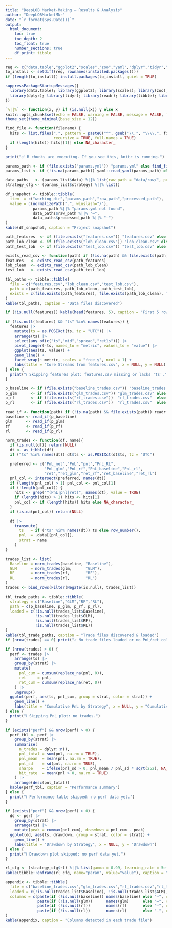 ```yaml
---
title: "DeepLOB Market-Making — Results & Analysis"
author: "DeepLOBMarketMkr"
date: "`r format(Sys.Date())`"
output:
  html_document:
    toc: true
    toc_depth: 2
    toc_float: true
    number_sections: true
    df_print: tibble
---
```


```r
req <- c("data.table","ggplot2","scales","zoo","yaml","dplyr","tidyr","readr","tibble","tools","stringr","knitr")
to_install <- setdiff(req, rownames(installed.packages()))
if (length(to_install)) install.packages(to_install, quiet = TRUE)

suppressPackageStartupMessages({
  library(data.table); library(ggplot2); library(scales); library(zoo); library(yaml)
  library(dplyr); library(tidyr); library(readr); library(tibble); library(tools); library(stringr); library(knitr)
})

`%||%` <- function(x, y) if (is.null(x)) y else x
knitr::opts_chunk$set(echo = FALSE, warning = FALSE, message = FALSE, fig.width = 9, fig.height = 4.5)
theme_set(theme_minimal(base_size = 12))

find_file <- function(filename) {
  hits <- list.files(".", pattern = paste0("^", gsub("\\.", "\\\\.", filename), "$"),
                     recursive = TRUE, full.names = TRUE)
  if (length(hits)) hits[[1]] else NA_character_
}
```

```r
print("✅ R chunks are executing. If you see this, knitr is running.")
```

```r
params_path <- if (file.exists("params.yml")) "params.yml" else find_file("params.yml")
params_list <- if (!is.na(params_path)) yaml::read_yaml(params_path) else NULL

data_paths   <- (params_list$data) %||% list(raw_path = "data/raw/", processed_path = "data/processed/")
strategy_cfg <- (params_list$strategy) %||% list()

df_snapshot <- tibble::tibble(
  item  = c("working_dir","params_path","raw_path","processed_path"),
  value = c(normalizePath(".", winslash="/"),
            params_path %||% "params.yml not found",
            data_paths$raw_path %||% "—",
            data_paths$processed_path %||% "—")
)
kable(df_snapshot, caption = "Project snapshot")
```

```r
path_features  <- if (file.exists("features.csv")) "features.csv" else find_file("features.csv")
path_lob_clean <- if (file.exists("lob_clean.csv")) "lob_clean.csv" else find_file("lob_clean.csv")
path_test_lob  <- if (file.exists("test_lob.csv")) "test_lob.csv" else find_file("test_lob.csv")

exists_read_csv <- function(path) if (!is.na(path) && file.exists(path)) suppressMessages(readr::read_csv(path, show_col_types = FALSE)) else NULL
features   <- exists_read_csv(path_features)
lob_clean  <- exists_read_csv(path_lob_clean)
test_lob   <- exists_read_csv(path_test_lob)

tbl_paths <- tibble::tibble(
  file = c("features.csv","lob_clean.csv","test_lob.csv"),
  path = c(path_features, path_lob_clean, path_test_lob),
  exists = c(file.exists(path_features), file.exists(path_lob_clean), file.exists(path_test_lob))
)
kable(tbl_paths, caption = "Data files discovered")

if (!is.null(features)) kable(head(features, 5), caption = "First 5 rows of features.csv")
```

```r
if (!is.null(features) && "ts" %in% names(features)) {
  features |>
    mutate(ts = as.POSIXct(ts, tz = "UTC")) |>
    arrange(ts) |>
    select(any_of(c("ts","mid","spread","ret1s"))) |>
    pivot_longer(-ts, names_to = "metric", values_to = "value") |>
    ggplot(aes(ts, value)) + 
    geom_line() + 
    facet_wrap(~ metric, scales = "free_y", ncol = 1) +
    labs(title = "Core Streams from features.csv", x = NULL, y = NULL)
} else {
  print("ℹ️ Skipping features plot: features.csv missing or lacks 'ts'.")
}
```

```r
p_baseline <- if (file.exists("baseline_trades.csv")) "baseline_trades.csv" else find_file("baseline_trades.csv")
p_glm      <- if (file.exists("glm_trades.csv")) "glm_trades.csv" else find_file("glm_trades.csv")
p_rf       <- if (file.exists("rf_trades.csv"))  "rf_trades.csv"  else find_file("rf_trades.csv")
p_rl       <- if (file.exists("rl_trades.csv"))  "rl_trades.csv"  else find_file("rl_trades.csv")

read_if <- function(path) if (!is.na(path) && file.exists(path)) readr::read_csv(path, show_col_types = FALSE) else NULL
baseline <- read_if(p_baseline)
glm      <- read_if(p_glm)
rf       <- read_if(p_rf)
rl       <- read_if(p_rl)

norm_trades <- function(df, name){
  if (is.null(df)) return(NULL)
  dt <- as_tibble(df)
  if ("ts" %in% names(dt)) dt$ts <- as.POSIXct(dt$ts, tz = "UTC")

  preferred <- c("PnL_net","PnL","pnl","PnL_RL",
                 "PnL_glm","PnL_rf","PnL_baseline","PnL_rl",
                 "ret","ret_glm","ret_rf","ret_baseline","ret_rl")
  pnl_col <- intersect(preferred, names(dt))
  if (length(pnl_col) > 1) pnl_col <- pnl_col[1]
  if (!length(pnl_col)) {
    hits <- grep("^(PnL|pnl|ret)", names(dt), value = TRUE)
    if (length(hits) > 1) hits <- hits[1]
    pnl_col <- if (length(hits)) hits else NA_character_
  }
  if (is.na(pnl_col)) return(NULL)

  dt |>
    transmute(
      ts   = if ("ts" %in% names(dt)) ts else row_number(),
      pnl  = .data[[pnl_col]],
      strat = name
    )
}

trades_list <- list(
  Baseline = norm_trades(baseline, "Baseline"),
  GLM      = norm_trades(glm,      "GLM"),
  RF       = norm_trades(rf,       "RF"),
  RL       = norm_trades(rl,       "RL")
)
trades <- bind_rows(Filter(Negate(is.null), trades_list))

tbl_trade_paths <- tibble::tibble(
  strategy = c("Baseline","GLM","RF","RL"),
  path = c(p_baseline, p_glm, p_rf, p_rl),
  loaded = c(!is.null(trades_list$Baseline),
             !is.null(trades_list$GLM),
             !is.null(trades_list$RF),
             !is.null(trades_list$RL))
)
kable(tbl_trade_paths, caption = "Trade files discovered & loaded")
if (nrow(trades) == 0) print("⚠️ No trade files loaded or no PnL/ret column detected.")
```

```r
if (nrow(trades) > 0) {
  perf <- trades |>
    arrange(ts) |>
    group_by(strat) |>
    mutate(
      pnl_cum = cumsum(replace_na(pnl, 0)),
      ret     = pnl,
      ret_cum = cumsum(replace_na(ret, 0))
    ) |>
    ungroup()
  ggplot(perf, aes(ts, pnl_cum, group = strat, color = strat)) +
    geom_line() +
    labs(title = "Cumulative PnL by Strategy", x = NULL, y = "Cumulative PnL")
} else {
  print("ℹ️ Skipping PnL plot: no trades.")
}
```

```r
if (exists("perf") && nrow(perf) > 0) {
  perf_tbl <- perf |>
    group_by(strat) |>
    summarise(
      n_trades = dplyr::n(),
      pnl_total = sum(pnl, na.rm = TRUE),
      pnl_mean  = mean(pnl, na.rm = TRUE),
      pnl_sd    = sd(pnl, na.rm = TRUE),
      sharpe    = ifelse(pnl_sd > 0, pnl_mean / pnl_sd * sqrt(252), NA_real_),
      hit_rate  = mean(pnl > 0, na.rm = TRUE)
    ) |>
    arrange(desc(pnl_total))
  kable(perf_tbl, caption = "Performance summary")
} else {
  print("ℹ️ Performance table skipped: no perf data yet.")
}
```

```r
if (exists("perf") && nrow(perf) > 0) {
  dd <- perf |>
    group_by(strat) |>
    arrange(ts) |>
    mutate(peak = cummax(pnl_cum), drawdown = pnl_cum - peak)
  ggplot(dd, aes(ts, drawdown, group = strat, color = strat)) +
    geom_line() +
    labs(title = "Drawdown by Strategy", x = NULL, y = "Drawdown")
} else {
  print("ℹ️ Drawdown plot skipped: no perf data yet.")
}
```

```r
rl_cfg <- (strategy_cfg$rl) %||% list(gamma = 0.99, learning_rate = 5e-4, epsilon_start = 0.9, epsilon_end = 0.01, epsilon_decay = 50000)
kable(tibble::enframe(rl_cfg, name="param", value="value"), caption = "RL config")
```

```r
appendix <- tibble::tibble(
  file = c("baseline_trades.csv","glm_trades.csv","rf_trades.csv","rl_trades.csv"),
  loaded = c(!is.null(trades_list$Baseline), !is.null(trades_list$GLM), !is.null(trades_list$RF), !is.null(trades_list$RL)),
  columns = c(paste(if (!is.null(baseline)) names(baseline) else "—", collapse=", "),
              paste(if (!is.null(glm))      names(glm)      else "—", collapse=", "),
              paste(if (!is.null(rf))       names(rf)       else "—", collapse=", "),
              paste(if (!is.null(rl))       names(rl)       else "—", collapse=", "))
)
kable(appendix, caption = "Columns detected in each trade file")
```

